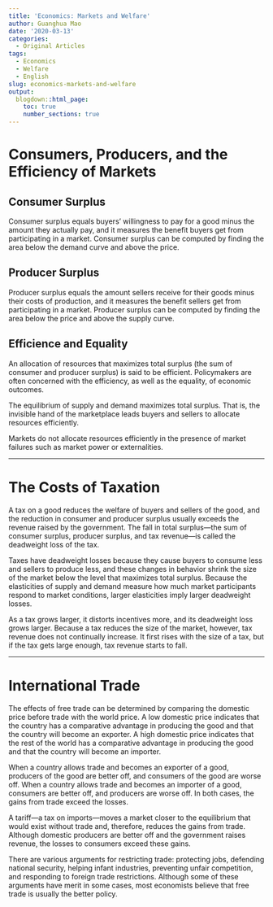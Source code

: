 ```yaml
---
title: 'Economics: Markets and Welfare'
author: Guanghua Mao
date: '2020-03-13'
categories:
  - Original Articles
tags:
  - Economics
  - Welfare
  - English
slug: economics-markets-and-welfare
output:
  blogdown::html_page:
    toc: true
    number_sections: true
---
```


# Consumers, Producers, and the Efficiency of Markets

## Consumer Surplus

Consumer surplus equals buyers’ willingness to pay for a good minus the amount they actually pay, and it measures the benefit buyers get from participating in a market. Consumer surplus can be computed by finding the area below the demand curve and above the price.

## Producer Surplus

Producer surplus equals the amount sellers receive for their goods minus their costs of production, and it measures the benefit sellers get from participating in a market. Producer surplus can be computed by finding the area below the price and above the supply curve.

## Efficience and Equality

An allocation of resources that maximizes total surplus (the sum of consumer and producer surplus) is said to be efficient. Policymakers are often concerned with the efficiency, as well as the equality, of economic outcomes.  

The equilibrium of supply and demand maximizes total surplus. That is, the invisible hand of the marketplace leads buyers and sellers to allocate resources efficiently.

Markets do not allocate resources efficiently in the presence of market failures such as market power or externalities.

---

# The Costs of Taxation

A tax on a good reduces the welfare of buyers and sellers of the good, and the reduction in consumer and producer surplus usually exceeds the revenue raised by the government. The fall in total surplus—the sum of consumer surplus, producer surplus, and tax revenue—is called the deadweight loss of the tax.

Taxes have deadweight losses because they cause buyers to consume less and sellers to produce less, and these changes in behavior shrink the size of the market below the level that maximizes total surplus. Because the elasticities of supply and demand measure how much market participants respond to market conditions, larger elasticities imply larger deadweight losses.

As a tax grows larger, it distorts incentives more, and its deadweight loss grows larger. Because a tax reduces the size of the market, however, tax revenue does not continually increase. It first rises with the size of a tax, but if the tax gets large enough, tax revenue starts to fall.

---

# International Trade

The effects of free trade can be determined by comparing the domestic price before trade with the world price. A low domestic price indicates that the country has a comparative advantage in producing the good and that the country will become an exporter. A high domestic price indicates that the rest of the world has a comparative advantage in producing the good and that the country will become an importer.

When a country allows trade and becomes an exporter of a good, producers of the good are better off, and consumers of the good are worse off. When a country allows trade and becomes an importer of a good, consumers are better off, and producers are worse off. In both cases, the gains from trade exceed the losses.

A tariff—a tax on imports—moves a market closer to the equilibrium that would exist without trade and, therefore, reduces the gains from trade. Although domestic producers are better off and the government raises revenue, the losses to consumers exceed these gains.

There are various arguments for restricting trade: protecting jobs, defending national security, helping infant industries, preventing unfair competition, and responding to foreign trade restrictions. Although some of these arguments have merit in some cases, most economists believe that free trade is usually the better policy.












































